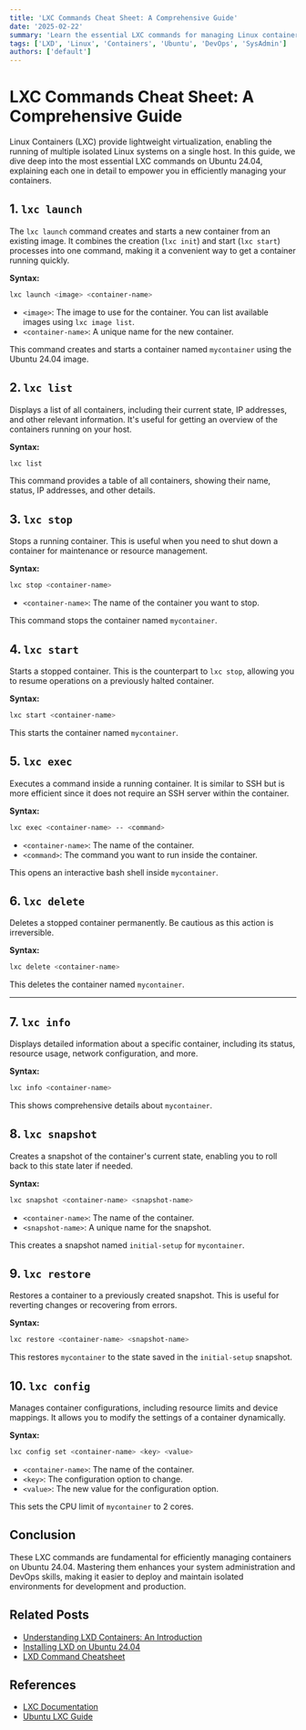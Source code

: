 ```yaml
---
title: 'LXC Commands Cheat Sheet: A Comprehensive Guide'
date: '2025-02-22'
summary: 'Learn the essential LXC commands for managing Linux containers'
tags: ['LXD', 'Linux', 'Containers', 'Ubuntu', 'DevOps', 'SysAdmin']
authors: ['default']
---
```


# **LXC Commands Cheat Sheet: A Comprehensive Guide**

Linux Containers (LXC) provide lightweight virtualization, enabling the running of multiple isolated Linux systems on a single host. In this guide, we dive deep 
into the most essential LXC commands on Ubuntu 24.04, explaining each one in detail to empower you in efficiently managing your containers.

## 1. `lxc launch`

The `lxc launch` command creates and starts a new container from an existing image. It combines the creation (`lxc init`) and start (`lxc start`) processes into 
one command, making it a convenient way to get a container running quickly.

**Syntax:**

```bash
lxc launch <image> <container-name>
```

- `<image>`: The image to use for the container. You can list available images using `lxc image list`.
- `<container-name>`: A unique name for the new container.

This command creates and starts a container named `mycontainer` using the Ubuntu 24.04 image.

## 2. `lxc list`

Displays a list of all containers, including their current state, IP addresses, and other relevant information. It's useful for getting an overview 
of the containers running on your host.

**Syntax:**

```bash
lxc list
```

This command provides a table of all containers, showing their name, status, IP addresses, and other details.

## 3. `lxc stop`

Stops a running container. This is useful when you need to shut down a container for maintenance or resource management.

**Syntax:**
```bash
lxc stop <container-name>
```
- `<container-name>`: The name of the container you want to stop.

This command stops the container named `mycontainer`.

## 4. `lxc start`

Starts a stopped container. This is the counterpart to `lxc stop`, allowing you to resume operations on a previously halted container.

**Syntax:**
```bash
lxc start <container-name>
```

This starts the container named `mycontainer`.

## 5. `lxc exec`

Executes a command inside a running container. It is similar to SSH but is more efficient since it does not require an SSH server within the container.

**Syntax:**
```bash
lxc exec <container-name> -- <command>
```

- `<container-name>`: The name of the container.
- `<command>`: The command you want to run inside the container.

This opens an interactive bash shell inside `mycontainer`.

## 6. `lxc delete`

Deletes a stopped container permanently. Be cautious as this action is irreversible.

**Syntax:**
```bash
lxc delete <container-name>
```

This deletes the container named `mycontainer`.

---

## 7. `lxc info`


Displays detailed information about a specific container, including its status, resource usage, network configuration, and more.

**Syntax:**
```bash
lxc info <container-name>
```

This shows comprehensive details about `mycontainer`.

## 8. `lxc snapshot`

Creates a snapshot of the container's current state, enabling you to roll back to this state later if needed.

**Syntax:**
```bash
lxc snapshot <container-name> <snapshot-name>
```

- `<container-name>`: The name of the container.
- `<snapshot-name>`: A unique name for the snapshot.

This creates a snapshot named `initial-setup` for `mycontainer`.


## 9. `lxc restore`

Restores a container to a previously created snapshot. This is useful for reverting changes or recovering from errors.

**Syntax:**
```bash
lxc restore <container-name> <snapshot-name>
```

This restores `mycontainer` to the state saved in the `initial-setup` snapshot.


## 10. `lxc config`

Manages container configurations, including resource limits and device mappings. It allows you to modify the settings of a container dynamically.

**Syntax:**
```bash
lxc config set <container-name> <key> <value>
```

- `<container-name>`: The name of the container.
- `<key>`: The configuration option to change.
- `<value>`: The new value for the configuration option.

This sets the CPU limit of `mycontainer` to 2 cores.

## Conclusion

These LXC commands are fundamental for efficiently managing containers on Ubuntu 24.04. Mastering them enhances your system administration and 
DevOps skills, making it easier to deploy and maintain isolated environments for development and production.


## Related Posts
- [Understanding LXD Containers: An Introduction](#)
- [Installing LXD on Ubuntu 24.04](#)
- [LXD Command Cheatsheet](#)

## References
- [LXC Documentation](https://linuxcontainers.org/lxc/introduction/)
- [Ubuntu LXC Guide](https://help.ubuntu.com/community/LXC)
